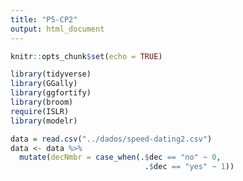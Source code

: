 ```yaml
---
title: "P5-CP2"
output: html_document
---
```


```r
knitr::opts_chunk$set(echo = TRUE)
```


```r
library(tidyverse)
library(GGally)
library(ggfortify)
library(broom)
require(ISLR)
library(modelr)

data = read.csv("../dados/speed-dating2.csv")
data <- data %>%
  mutate(decNmbr = case_when(.$dec == "no" ~ 0, 
                              .$dec == "yes" ~ 1))

```

